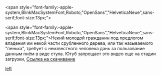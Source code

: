 <span style="font-family:-apple-system,BlinkMacSystemFont,Roboto,"OpenSans","HelveticaNeue",sans-serif;font-size:13px;"> </span>

<span style="font-family:-apple-system,BlinkMacSystemFont,Roboto,"OpenSans","HelveticaNeue",sans-serif;font-size:13px;">Некий молодой гражданин под предлогом владения им некой части срубленного дерева, или так называемого "пенька", требует с неизвестного человека дань за пользование данным пнём в виде стула.</span>
Ютуб запрещает это видео еще на стадии загрузки, [https://yadi.sk/i/NjrYqMHw3Q8VFX Ссылка на скачивание]

[[Файл:Блокировка_поцыка.jpg|left]]